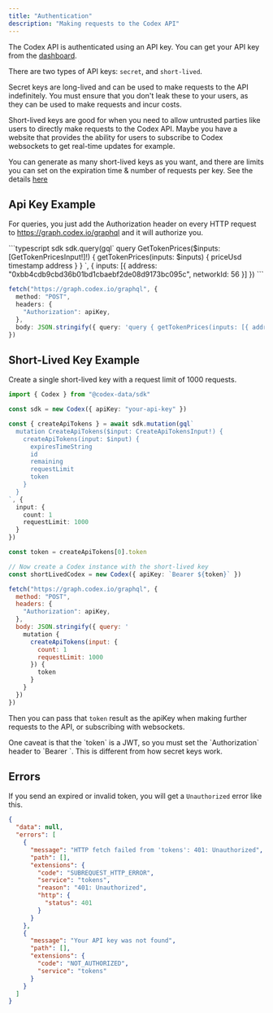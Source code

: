 ```yaml
---
title: "Authentication"
description: "Making requests to the Codex API"
---
```


The Codex API is authenticated using an API key. You can get your API key from the [dashboard](https://dashboard.codex.io).

There are two types of API keys: `secret`, and `short-lived`.

Secret keys are long-lived and can be used to make requests to the API indefinitely. You must ensure that you don't leak these
to your users, as they can be used to make requests and incur costs.

Short-lived keys are good for when you need to allow untrusted parties like users to directly make
requests to the Codex API. Maybe you have a website that provides the ability for users to subscribe
to Codex websockets to get real-time updates for example.

You can generate as many short-lived keys as you want, and there are limits you can set on the
expiration time & number of requests per key. See the details [here](/api-reference/queries/apitokens#apitokens)

## Api Key Example

For queries, you just add the Authorization header on every HTTP request to https://graph.codex.io/graphql and it will authorize you.

<CodeGroup>
```typescript sdk
sdk.query(gql`
  query GetTokenPrices($inputs: [GetTokenPricesInput!]!) {
    getTokenPrices(inputs: $inputs) {
      priceUsd
      timestamp
      address
    }
  }
  `, {
  inputs: [{
    address: "0xbb4cdb9cbd36b01bd1cbaebf2de08d9173bc095c",
    networkId: 56
  }]
})
```


```typescript fetch
fetch("https://graph.codex.io/graphql", {
  method: "POST",
  headers: {
    "Authorization": apiKey,
  },
  body: JSON.stringify({ query: 'query { getTokenPrices(inputs: [{ address: "0xbb4cdb9cbd36b01bd1cbaebf2de08d9173bc095c", networkId: 56 }]) { priceUsd timestamp address } }' }),
})
```

</CodeGroup>


## Short-Lived Key Example

Create a single short-lived key with a request limit of 1000 requests.

<CodeGroup>

```typescript sdk
import { Codex } from "@codex-data/sdk"

const sdk = new Codex({ apiKey: "your-api-key" })

const { createApiTokens } = await sdk.mutation(gql`
  mutation CreateApiTokens($input: CreateApiTokensInput!) {
    createApiTokens(input: $input) {
      expiresTimeString
      id
      remaining
      requestLimit
      token
    }
  }
`, {
  input: {
    count: 1
    requestLimit: 1000
  }
})

const token = createApiTokens[0].token

// Now create a Codex instance with the short-lived key
const shortLivedCodex = new Codex({ apiKey: `Bearer ${token}` })
```

```javascript fetch
fetch("https://graph.codex.io/graphql", {
  method: "POST",
  headers: {
    "Authorization": apiKey,
  },
  body: JSON.stringify({ query: '
    mutation {
      createApiTokens(input: {
        count: 1
        requestLimit: 1000
      }) {
        token
      }
    }
  })
})
```

</CodeGroup>

Then you can pass that `token` result as the apiKey when making further requests to the API, or subscribing with websockets.

<Tip>
  One caveat is that the `token` is a JWT, so you must set the `Authorization`
  header to `Bearer <token>`. This is different from how secret keys work.
</Tip>

## Errors

If you send an expired or invalid token, you will get a `Unauthorized` error like this.

```json Unauthorized expandable
{
  "data": null,
  "errors": [
    {
      "message": "HTTP fetch failed from 'tokens': 401: Unauthorized",
      "path": [],
      "extensions": {
        "code": "SUBREQUEST_HTTP_ERROR",
        "service": "tokens",
        "reason": "401: Unauthorized",
        "http": {
          "status": 401
        }
      }
    },
    {
      "message": "Your API key was not found",
      "path": [],
      "extensions": {
        "code": "NOT_AUTHORIZED",
        "service": "tokens"
      }
    }
  ]
}
```





